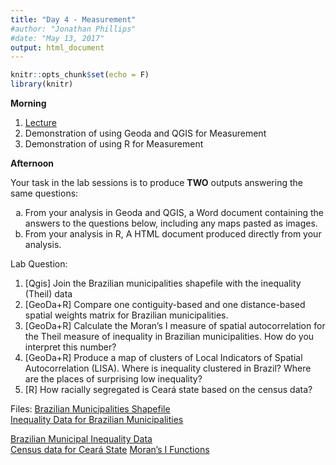 ```yaml
---
title: "Day 4 - Measurement"
#author: "Jonathan Phillips"
#date: "May 13, 2017"
output: html_document
---
```


<style>
.column-left{
  float: left;
  width: 50%;
  text-align: left;
}
.column-right{
  float: right;
  width: 50%;
  text-align: right;
}
</style>

```r
knitr::opts_chunk$set(echo = F)
library(knitr)
```

**Morning**

1. [Lecture](https://jonnyphillips.github.io/Intro_Spatial/Day_4/Slides_Day_4_v4.html)
3. Demonstration of using Geoda and QGIS for Measurement
4. Demonstration of using R for Measurement

**Afternoon**

Your task in the lab sessions is to produce **TWO** outputs answering the same questions:

a. From your analysis in Geoda and QGIS, a Word document containing the answers to the questions below, including any maps pasted as images.
b. From your analysis in R, A HTML document produced directly from your analysis.

Lab Question: 

1. [Qgis] Join the Brazilian municipalities shapefile with the inequality (Theil) data
2. [GeoDa+R] Compare one contiguity-based and one distance-based spatial weights matrix for Brazilian municipalities.
3. [GeoDa+R] Calculate the Moran's I measure of spatial autocorrelation for the Theil measure of inequality in Brazilian municipalities. How do you interpret this number?
4. [GeoDa+R] Produce a map of clusters of Local Indicators of Spatial Autocorrelation (LISA). Where is inequality clustered in Brazil? Where are the places of surprising low inequality?
5. [R] How racially segregated is Ceará state based on the census data?

Files:
[Brazilian Municipalities Shapefile]()  
[Inequality Data for Brazilian Municipalities]()  

[Brazilian Municipal Inequality Data](https://jonnyphillips.github.io/Intro_Spatial/Day_4/Data/muns_ineq.zip)  
[Census data for Ceará State](https://jonnyphillips.github.io/Intro_Spatial/Day_4/Data/Ceara_race.zip)
[Moran's I Functions](https://jonnyphillips.github.io/Intro_Spatial/Day_4/Functions.R)